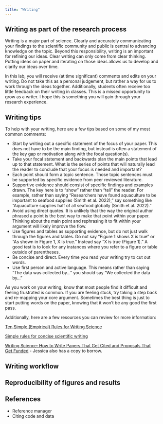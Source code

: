 ```yaml
---
title: "Writing"
---
```


## Writing as part of the research process

Writing is a major part of science. Clearly and accurately communicating your findings to the scientific community and public is central to advancing knowledge on the topic. Beyond this responsibility, writing is an important for refining our ideas. Clear writing can only come from clear thinking. Putting ideas on paper and iterating on those ideas allows us to develop and clarify our ideas over time. 

In this lab, you will receive (at time significant) comments and edits on your writing. Do not take this as a personal judgement, but rather a way for us to work through the ideas together. Additionally, students often receive too little feedback on their writing in classes. This is a missed opportunity to grow as a writer. I hope this is something you will gain through your research experience. 


## Writing tips
To help with your writing, here are a few tips based on some of my most common comments: 

* Start by writing out a specific statement of the focus of your paper. This does not have to be the main finding, but instead is often a statement of the key gap or motivation along with the focal question(s).
* Take your focal statement and backwards plan the main points that lead up to that statement. What is the series of points that will naturally lead the reader to conclude that your focus is needed and important?
* Each point should form a topic sentence. Those topic sentences must be supported by specific evidence from peer reviewed literature.
* Supportive evidence should consist of specific findings and examples drawn. The key here is to "show" rather than "tell" the reader. For example, rather than saying "Researchers have found aquaculture to be important to seafood supplies (Smith et al. 2022)," say something like "Aquaculture supplies half of all seafood globally (Smith et al. 2022)."
* Avoid using direct quotes. It is unlikely that the way the original author phrased a point is the best way to make that point within your paper. Thinking about the main point and rephrasing it to fit within your argument will likely improve the flow.
* Use figures and tables as supporting evidence, but do not just walk through the figures and tables. Do not say "Figure 1 shows X is true" or "As shown in Figure 1, X is true." Instead say "X is true (Figure 1)." A good test is to look for any instances where you refer to a figure or table outside of parentheses.
* Be concise and direct. Every time you read your writing try to cut out words. 
* Use first person and active language. This means rather than saying "The data was collected by..." you should say "We collected the data by..." 

As you work on your writing, know that most people find it difficult and feeling frustrated is common. If you are feeling stuck, try taking a step back and re-mapping your core argument. Sometimes the best thing is just to start putting words on the paper, knowing that it won't be any good the first pass. 

Additionally, here are a few resources you can review for more information:

[Ten Simple (Empirical) Rules for Writing Science](https://journals.plos.org/ploscompbiol/article?id=10.1371/journal.pcbi.1004205)

[Simple rules for concise scientific writing](https://aslopubs.onlinelibrary.wiley.com/doi/full/10.1002/lol2.10165)

[Writing Science: How to Write Papers That Get Cited and Proposals That Get Funded](https://wp.optics.arizona.edu/kupinski/wp-content/uploads/sites/91/2023/01/Writing_Science_Joshua_Schimel.pdf) - Jessica also has a copy to borrow. 

## Writing workflow


## Reproducibility of figures and results


## References

-   Reference manager
-   Citing code and data
